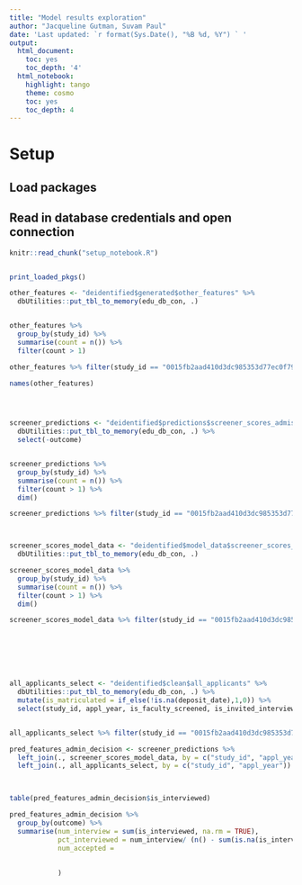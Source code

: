 ```yaml
---
title: "Model results exploration"
author: "Jacqueline Gutman, Suvam Paul"
date: 'Last updated: `r format(Sys.Date(), "%B %d, %Y") ` '
output:
  html_document:
    toc: yes
    toc_depth: '4'
  html_notebook:
    highlight: tango
    theme: cosmo
    toc: yes
    toc_depth: 4
---
```


# Setup
## Load packages
## Read in database credentials and open connection

```r
knitr::read_chunk("setup_notebook.R")
```

```r
```

```r
print_loaded_pkgs()
```


```r

other_features <- "deidentified$generated$other_features" %>% 
  dbUtilities::put_tbl_to_memory(edu_db_con, .)


other_features %>% 
  group_by(study_id) %>% 
  summarise(count = n()) %>% 
  filter(count > 1) 

other_features %>% filter(study_id == "0015fb2aad410d3dc985353d77ec0f79")

names(other_features)




screener_predictions <- "deidentified$predictions$screener_scores_admissions" %>% 
  dbUtilities::put_tbl_to_memory(edu_db_con, .) %>% 
  select(-outcome)


screener_predictions %>% 
  group_by(study_id) %>% 
  summarise(count = n()) %>% 
  filter(count > 1) %>% 
  dim()

screener_predictions %>% filter(study_id == "0015fb2aad410d3dc985353d77ec0f79")



screener_scores_model_data <- "deidentified$model_data$screener_scores_admissions" %>% 
  dbUtilities::put_tbl_to_memory(edu_db_con, .)

screener_scores_model_data %>% 
  group_by(study_id) %>% 
  summarise(count = n()) %>% 
  filter(count > 1) %>% 
  dim()

screener_scores_model_data %>% filter(study_id == "0015fb2aad410d3dc985353d77ec0f79")







all_applicants_select <- "deidentified$clean$all_applicants" %>% 
  dbUtilities::put_tbl_to_memory(edu_db_con, .) %>% 
  mutate(is_matriculated = if_else(!is.na(deposit_date),1,0)) %>%
  select(study_id, appl_year, is_faculty_screened, is_invited_interview, is_interviewed, is_committee_reviewed, ... =   is_offered_admission, is_matriculated) 


all_applicants_select %>% filter(study_id == "0015fb2aad410d3dc985353d77ec0f79")


```



```r

pred_features_admin_decision <- screener_predictions %>% 
  left_join(., screener_scores_model_data, by = c("study_id", "appl_year")) %>% 
  left_join(., all_applicants_select, by = c("study_id", "appl_year"))

  
```


```r
table(pred_features_admin_decision$is_interviewed)

pred_features_admin_decision %>% 
  group_by(outcome) %>%
  summarise(num_interview = sum(is_interviewed, na.rm = TRUE), 
            pct_interviewed = num_interview/ (n() - sum(is.na(is_interviewed))),
            num_accepted = 
            
            
            )



```

